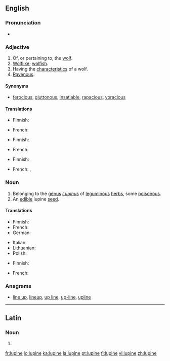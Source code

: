 {{also|Lupine}}
==English==

===Pronunciation===
* {{hyphenation|lu"pine}}

===Adjective===
{{en-adj}}

# Of, or pertaining to, the [[wolf]].
# [[wolflike|Wolflike]]; [[wolfish]].
# Having the [[characteristic]]s of a wolf.
# [[ravenous|Ravenous]].

====Synonyms====
* {{sense|ravenous}} [[ferocious]], [[gluttonous]], [[insatiable]], [[rapacious]], [[voracious]]

====Translations====
{{trans-top|wolf-like}}
* Finnish: {{t-|fi|susimainen}}
{{trans-mid}}
* French: {{t+|fr|lupin}}
{{trans-bottom}}

{{trans-top|having the characteristics of a wolf}}
* Finnish: {{t-|fi|susimainen}}
{{trans-mid}}
* French: {{t+|fr|lupin}}
{{trans-bottom}}

{{trans-top|ravenous}}
* Finnish: {{t-|fi|ahnas}}
{{trans-mid}}
* French: {{t+|fr|lupin}}, {{t+|fr|vorace}}
{{trans-bottom}}

===Noun===
{{wikipedia|Lupin}}
{{en-noun}}

# Belonging to the [[genus]] ''[[Lupinus]]'' of [[leguminous]] [[herb]]s, some [[poisonous]].
# An [[edible]] lupine [[seed]].

====Translations====
{{trans-top|plant of genus Lupinus}}
* Finnish: {{t-|fi|lupiini}}
* French: {{t+|fr|lupin|m}}
* German: {{t-|de|Lupine|f}}
{{trans-mid}}
* Italian: {{t-|it|lupino|m}}
* Lithuanian: {{t-|lt|lubinas|xs=Lithuanian}}
* Polish: {{t-|pl|łubin|m}}
{{trans-bottom}}

{{trans-top|an edible lupine seed}}
* Finnish: {{t|fi|lupiininsiemen}}
{{trans-mid}}
* French: {{t+|fr|lupin}}
{{trans-bottom}}

===Anagrams===
* [[line up#English|line up]], [[lineup#English|lineup]], [[up line#English|up line]], [[up-line#English|up-line]], [[upline#English|upline]]

----

==Latin==

===Noun===
{{la-noun-form|lupīne}}

# {{inflection of|lupinus|lupīnus|voc|s|lang=la}}

[[fr:lupine]]
[[io:lupine]]
[[ka:lupine]]
[[la:lupine]]
[[pt:lupine]]
[[fi:lupine]]
[[vi:lupine]]
[[zh:lupine]]